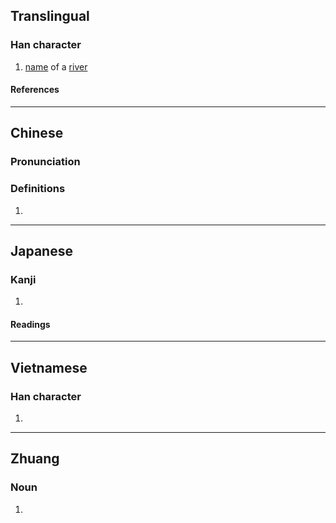 {{character info}}
==Translingual==

===Han character===
{{Han char|rn=85|rad=水|as=07|sn=10|four=|canj=EIJE|ids=⿰氵求}}

# [[name]] of a [[river]]

====References====
{{Han ref|kx=0623.190|dkj=17455|hdz=31619.080|uh=6D57}}

----

==Chinese==
{{zh-forms}}

===Pronunciation===
{{zh-pron
|m=qiú
|c=kau4
|mc=
|oc=
|ma=
|cat=pn
}}

===Definitions===
{{zh-hanzi}}

# {{rfdef|zh}}

----

==Japanese==

===Kanji===
{{ja-kanji|grade=|rs=水07}}

# {{rfdef|ja|sort=水07}}

====Readings====
{{ja-readings
|on=きゅう, ぐ
}}

----

==Vietnamese==

===Han character===
{{vi-readings|rs=水07|reading=gàu}}

# {{rfdef|vi|sort=水07}}

----

==Zhuang==

===Noun===
{{za-head|noun}}

# {{za-sawndip form of|gyu||salt}}